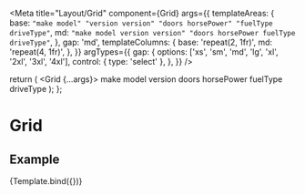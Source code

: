 

<Meta
  title="Layout/Grid"
  component={Grid}
  args={{
    templateAreas: {
      base: `
        "make model"
        "version version"
        "doors horsePower"
        "fuelType driveType"
      `,
      md: `
        "make model version version"
        "doors horsePower fuelType driveType"
      `,
    },
    gap: 'md',
    templateColumns: {
      base: 'repeat(2, 1fr)',
      md: 'repeat(4, 1fr)',
    },
  }}
  argTypes={{
    gap: {
      options: ['xs', 'sm', 'md', 'lg', 'xl', '2xl', '3xl', '4xl'],
      control: { type: 'select' },
    },
  }}
/>

  return (
    <Grid {...args}>
      <GridItem area="make">
        <Box border="1px solid purple" padding="md">
          make
        </Box>
      </GridItem>
      <GridItem area="model">
        <Box border="1px solid purple" padding="md">
          model
        </Box>
      </GridItem>
      <GridItem area="version">
        <Box border="1px solid purple" padding="md">
          version
        </Box>
      </GridItem>
      <GridItem area="doors">
        <Box border="1px solid purple" padding="md">
          doors
        </Box>
      </GridItem>
      <GridItem area="horsePower">
        <Box border="1px solid purple" padding="md">
          horsePower
        </Box>
      </GridItem>
      <GridItem area="fuelType">
        <Box border="1px solid purple" padding="md">
          fuelType
        </Box>
      </GridItem>
      <GridItem area="driveType">
        <Box border="1px solid purple" padding="md">
          driveType
        </Box>
      </GridItem>
    </Grid>
  );
};

# Grid

## Example

<Canvas>
  <Story name="Example">{Template.bind({})}</Story>
</Canvas>

<ArgsTable story="Overview" />
